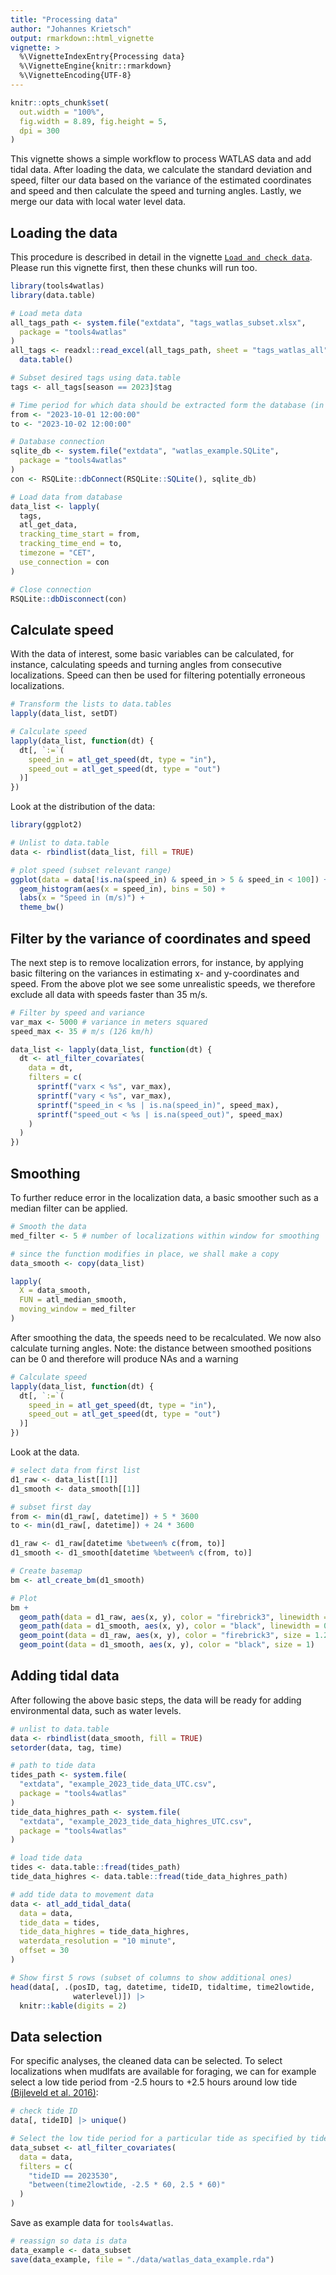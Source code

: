 ```yaml
---
title: "Processing data"
author: "Johannes Krietsch"
output: rmarkdown::html_vignette
vignette: >
  %\VignetteIndexEntry{Processing data}
  %\VignetteEngine{knitr::rmarkdown}
  %\VignetteEncoding{UTF-8}
---
```


```r
knitr::opts_chunk$set(
  out.width = "100%",
  fig.width = 8.89, fig.height = 5,
  dpi = 300
)
```

This vignette shows a simple workflow to process WATLAS data and add tidal data. After loading the data, we calculate the standard deviation and speed, filter our data based on the variance of the estimated coordinates and speed and then calculate the speed and turning angles. Lastly, we merge our data with local water level data.   

## Loading the data

This procedure is described in detail in the vignette [`Load and check data`](https://krietsch.github.io/tools4watlas/articles/load_and_check_data.html). Please run this vignette first, then these chunks will run too.  

```r
library(tools4watlas)
library(data.table)

# Load meta data
all_tags_path <- system.file("extdata", "tags_watlas_subset.xlsx",
  package = "tools4watlas"
)
all_tags <- readxl::read_excel(all_tags_path, sheet = "tags_watlas_all") |>
  data.table()

# Subset desired tags using data.table
tags <- all_tags[season == 2023]$tag

# Time period for which data should be extracted form the database (in CET)
from <- "2023-10-01 12:00:00"
to <- "2023-10-02 12:00:00"

# Database connection
sqlite_db <- system.file("extdata", "watlas_example.SQLite",
  package = "tools4watlas"
)
con <- RSQLite::dbConnect(RSQLite::SQLite(), sqlite_db)

# Load data from database
data_list <- lapply(
  tags,
  atl_get_data,
  tracking_time_start = from,
  tracking_time_end = to,
  timezone = "CET",
  use_connection = con
)

# Close connection
RSQLite::dbDisconnect(con)
```

## Calculate speed

With the data of interest, some basic variables can be calculated, for instance, calculating speeds and turning angles from consecutive localizations. Speed can then be used for filtering potentially erroneous localizations.

```r
# Transform the lists to data.tables
lapply(data_list, setDT)

# Calculate speed
lapply(data_list, function(dt) {
  dt[, `:=`(
    speed_in = atl_get_speed(dt, type = "in"),
    speed_out = atl_get_speed(dt, type = "out")
  )]
})
```
Look at the distribution of the data:

```r
library(ggplot2)

# Unlist to data.table
data <- rbindlist(data_list, fill = TRUE)

# plot speed (subset relevant range)
ggplot(data = data[!is.na(speed_in) & speed_in > 5 & speed_in < 100]) +
  geom_histogram(aes(x = speed_in), bins = 50) +
  labs(x = "Speed in (m/s)") +
  theme_bw()
```

## Filter by the variance of coordinates and speed

The next step is to remove localization errors, for instance, by applying basic filtering on the variances in estimating x- and y-coordinates and speed. From the above plot we see some unrealistic speeds, we therefore exclude all data with speeds faster than 35 m/s.   

```r
# Filter by speed and variance
var_max <- 5000 # variance in meters squared
speed_max <- 35 # m/s (126 km/h)

data_list <- lapply(data_list, function(dt) {
  dt <- atl_filter_covariates(
    data = dt,
    filters = c(
      sprintf("varx < %s", var_max),
      sprintf("vary < %s", var_max),
      sprintf("speed_in < %s | is.na(speed_in)", speed_max),
      sprintf("speed_out < %s | is.na(speed_out)", speed_max)
    )
  )
})
```

## Smoothing  

To further reduce error in the localization data, a basic smoother such as a median filter can be applied.  

```r
# Smooth the data
med_filter <- 5 # number of localizations within window for smoothing

# since the function modifies in place, we shall make a copy
data_smooth <- copy(data_list)

lapply(
  X = data_smooth,
  FUN = atl_median_smooth,
  moving_window = med_filter
)
```

After smoothing the data, the speeds need to be recalculated. We now also calculate turning angles. 
Note: the distance between smoothed positions can be 0 and therefore will produce NAs and a warning

```r
# Calculate speed
lapply(data_list, function(dt) {
  dt[, `:=`(
    speed_in = atl_get_speed(dt, type = "in"),
    speed_out = atl_get_speed(dt, type = "out")
  )]
})
```

Look at the data.

```r
# select data from first list
d1_raw <- data_list[[1]]
d1_smooth <- data_smooth[[1]]

# subset first day
from <- min(d1_raw[, datetime]) + 5 * 3600
to <- min(d1_raw[, datetime]) + 24 * 3600

d1_raw <- d1_raw[datetime %between% c(from, to)]
d1_smooth <- d1_smooth[datetime %between% c(from, to)]

# Create basemap
bm <- atl_create_bm(d1_smooth)

# Plot
bm +
  geom_path(data = d1_raw, aes(x, y), color = "firebrick3", linewidth = 0.5) +
  geom_path(data = d1_smooth, aes(x, y), color = "black", linewidth = 0.5) +
  geom_point(data = d1_raw, aes(x, y), color = "firebrick3", size = 1.2) +
  geom_point(data = d1_smooth, aes(x, y), color = "black", size = 1)
```

## Adding tidal data 

After following the above basic steps, the data will be ready for adding environmental data, such as water levels.

```r
# unlist to data.table
data <- rbindlist(data_smooth, fill = TRUE)
setorder(data, tag, time)

# path to tide data
tides_path <- system.file(
  "extdata", "example_2023_tide_data_UTC.csv",
  package = "tools4watlas"
)
tide_data_highres_path <- system.file(
  "extdata", "example_2023_tide_data_highres_UTC.csv",
  package = "tools4watlas"
)

# load tide data
tides <- data.table::fread(tides_path)
tide_data_highres <- data.table::fread(tide_data_highres_path)

# add tide data to movement data
data <- atl_add_tidal_data(
  data = data,
  tide_data = tides,
  tide_data_highres = tide_data_highres,
  waterdata_resolution = "10 minute",
  offset = 30
)

# Show first 5 rows (subset of columns to show additional ones)
head(data[, .(posID, tag, datetime, tideID, tidaltime, time2lowtide, 
              waterlevel)]) |>
  knitr::kable(digits = 2)
```

## Data selection  

For specific analyses, the cleaned data can be selected. To select localizations when mudlfats are available for foraging, we can for example select a low tide period from -2.5 hours to +2.5 hours around low tide [(Bijleveld et al. 2016)](https://royalsocietypublishing.org/doi/10.1098/rspb.2015.1557): 

```r
# check tide ID
data[, tideID] |> unique()

# Select the low tide period for a particular tide as specified by tideID
data_subset <- atl_filter_covariates(
  data = data,
  filters = c(
    "tideID == 2023530",
    "between(time2lowtide, -2.5 * 60, 2.5 * 60)"
  )
)
```

Save as example data for `tools4watlas`.
	
```r
# reassign so data is data
data_example <- data_subset
save(data_example, file = "./data/watlas_data_example.rda")
```	
	
			
